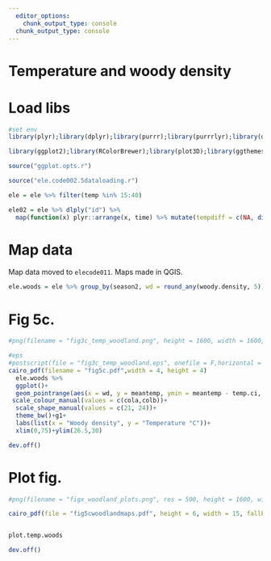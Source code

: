 ```yaml
---
  editor_options:
    chunk_output_type: console
  chunk_output_type: console
---
```

# Temperature and woody density

# Load libs

```r
#set env
library(plyr);library(dplyr);library(purrr);library(purrrlyr);library(data.table);library(lubridate);library(tidyr)

library(ggplot2);library(RColorBrewer);library(plot3D);library(ggthemes)
```

```r
source("ggplot.opts.r")

```

```r
source("ele.code002.5dataloading.r")

ele = ele %>% filter(temp %in% 15:40)

ele02 = ele %>% dlply("id") %>%
  map(function(x) plyr::arrange(x, time) %>% mutate(tempdiff = c(NA, diff(temp, lag = 1)), waterdiff = c(diff(distw, lag = 1), NA))) %>% bind_rows() %>% filter(waterdiff > -5e3, waterdiff < 5e3)
```

# Map data

Map data moved to `elecode011`. Maps made in QGIS.

```r
ele.woods = ele %>% group_by(season2, wd = round_any(woody.density, 5)) %>% summarise(meantemp = mean(temp), sdtemp = sd(temp), ntemp = length(temp)) %>% mutate(temp.ci = qnorm(0.975)*sdtemp/sqrt(ntemp))
```

# Fig 5c.

```r
#png(filename = "fig3c_temp_woodland.png", height = 1600, width = 1600, res = 300)

#eps
#postscript(file = "fig3c_temp_woodland.eps", onefile = F,horizontal = F, height = 4, width = 4)
cairo_pdf(filename = "fig5c.pdf",width = 4, height = 4)
  ele.woods %>%
  ggplot()+
  geom_pointrange(aes(x = wd, y = meantemp, ymin = meantemp - temp.ci, ymax = meantemp + temp.ci, shape = season2, col = season2), fatten = 5, position = position_dodge(width = 2), lty = 1, fill = "white")+
 scale_colour_manual(values = c(cola,colb))+
  scale_shape_manual(values = c(21, 24))+
  theme_bw()+g1+
  labs(list(x = "Woody density", y = "Temperature °C"))+
  xlim(0,75)+ylim(26.5,30)

dev.off()
```

# Plot fig.

```r
#png(filename = "figx_woodland_plots.png", res = 500, height = 1600, width = 3200)

cairo_pdf(file = "fig5cwoodlandmaps.pdf", height = 6, width = 15, fallback_resolution = 600)


plot.temp.woods

dev.off()
```

